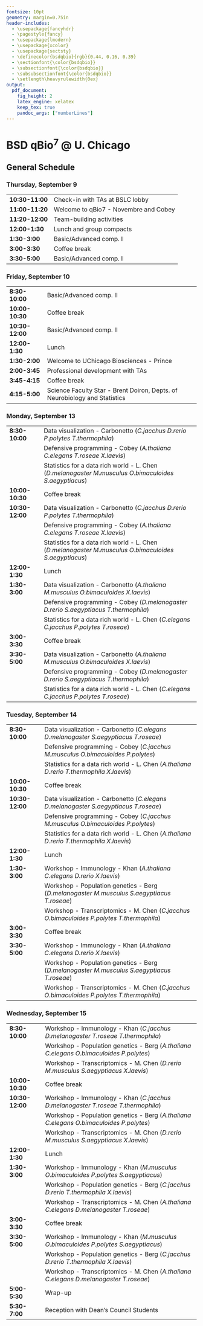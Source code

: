 ```yaml
---
fontsize: 10pt
geometry: margin=0.75in
header-includes:
  - \usepackage{fancyhdr}
  - \pagestyle{fancy}
  - \usepackage{lmodern}
  - \usepackage{xcolor}
  - \usepackage{sectsty}
  - \definecolor{bsdqbio}{rgb}{0.44, 0.16, 0.39}
  - \sectionfont{\color{bsdqbio}}
  - \subsectionfont{\color{bsdqbio}}
  - \subsubsectionfont{\color{bsdqbio}}
  - \setlength\heavyrulewidth{0ex}
output:
  pdf_document:
    fig_height: 2
    latex_engine: xelatex
    keep_tex: true
    pandoc_args: ["numberLines"]
---
```

# BSD qBio$^7$ @ U. Chicago

## General Schedule
### Thursday, September 9 

------------------    ----------------------------------------------------------------------------
**10:30-11:00**       Check-in with TAs at BSLC lobby                                             
**11:00-11:20**       Welcome to qBio7 - Novembre and Cobey                                       
**11:20-12:00**       Team-building activities                                                    
**12:00-1:30**        Lunch and group compacts                                                    
**1:30-3:00**         Basic/Advanced comp. I                                                      
**3:00-3:30**         Coffee break                                                                
**3:30-5:00**         Basic/Advanced comp. I                                                      
------------------    ----------------------------------------------------------------------------

### Friday, September 10 

------------------    ----------------------------------------------------------------------------
**8:30-10:00**        Basic/Advanced comp. II                                                     
**10:00-10:30**       Coffee break                                                                
**10:30-12:00**       Basic/Advanced comp. II                                                     
**12:00-1:30**        Lunch                                                                       
**1:30-2:00**         Welcome to UChicago Biosciences - Prince                                    
**2:00-3:45**         Professional development with TAs                                           
**3:45-4:15**         Coffee break                                                                
**4:15-5:00**         Science Faculty Star - Brent Doiron, Depts. of Neurobiology and Statistics  
------------------    ----------------------------------------------------------------------------

### Monday, September 13 

------------------    ----------------------------------------------------------------------------
**8:30-10:00**        Data visualization - Carbonetto                                              (*C.jacchus D.rerio P.polytes T.thermophila*)
                      Defensive programming - Cobey                                                (*A.thaliana C.elegans T.roseae X.laevis*)
                      Statistics for a data rich world - L. Chen                                   (*D.melanogaster M.musculus O.bimaculoides S.aegyptiacus*)
**10:00-10:30**       Coffee break                                                                
**10:30-12:00**       Data visualization - Carbonetto                                              (*C.jacchus D.rerio P.polytes T.thermophila*)
                      Defensive programming - Cobey                                                (*A.thaliana C.elegans T.roseae X.laevis*)
                      Statistics for a data rich world - L. Chen                                   (*D.melanogaster M.musculus O.bimaculoides S.aegyptiacus*)
**12:00-1:30**        Lunch                                                                       
**1:30-3:00**         Data visualization - Carbonetto                                              (*A.thaliana M.musculus O.bimaculoides X.laevis*)
                      Defensive programming - Cobey                                                (*D.melanogaster D.rerio S.aegyptiacus T.thermophila*)
                      Statistics for a data rich world - L. Chen                                   (*C.elegans C.jacchus P.polytes T.roseae*)
**3:00-3:30**         Coffee break                                                                
**3:30-5:00**         Data visualization - Carbonetto                                              (*A.thaliana M.musculus O.bimaculoides X.laevis*)
                      Defensive programming - Cobey                                                (*D.melanogaster D.rerio S.aegyptiacus T.thermophila*)
                      Statistics for a data rich world - L. Chen                                   (*C.elegans C.jacchus P.polytes T.roseae*)
------------------    ----------------------------------------------------------------------------

### Tuesday, September 14 

------------------    ----------------------------------------------------------------------------
**8:30-10:00**        Data visualization - Carbonetto                                              (*C.elegans D.melanogaster S.aegyptiacus T.roseae*)
                      Defensive programming - Cobey                                                (*C.jacchus M.musculus O.bimaculoides P.polytes*)
                      Statistics for a data rich world - L. Chen                                   (*A.thaliana D.rerio T.thermophila X.laevis*)
**10:00-10:30**       Coffee break                                                                
**10:30-12:00**       Data visualization - Carbonetto                                              (*C.elegans D.melanogaster S.aegyptiacus T.roseae*)
                      Defensive programming - Cobey                                                (*C.jacchus M.musculus O.bimaculoides P.polytes*)
                      Statistics for a data rich world - L. Chen                                   (*A.thaliana D.rerio T.thermophila X.laevis*)
**12:00-1:30**        Lunch                                                                       
**1:30-3:00**         Workshop - Immunology - Khan                                                 (*A.thaliana C.elegans D.rerio X.laevis*)
                      Workshop - Population genetics - Berg                                        (*D.melanogaster M.musculus S.aegyptiacus T.roseae*)
                      Workshop - Transcriptomics - M. Chen                                         (*C.jacchus O.bimaculoides P.polytes T.thermophila*)
**3:00-3:30**         Coffee break                                                                
**3:30-5:00**         Workshop - Immunology - Khan                                                 (*A.thaliana C.elegans D.rerio X.laevis*)
                      Workshop - Population genetics - Berg                                        (*D.melanogaster M.musculus S.aegyptiacus T.roseae*)
                      Workshop - Transcriptomics - M. Chen                                         (*C.jacchus O.bimaculoides P.polytes T.thermophila*)
------------------    ----------------------------------------------------------------------------

### Wednesday, September 15 

------------------    ----------------------------------------------------------------------------
**8:30-10:00**        Workshop - Immunology - Khan                                                 (*C.jacchus D.melanogaster T.roseae T.thermophila*)
                      Workshop - Population genetics - Berg                                        (*A.thaliana C.elegans O.bimaculoides P.polytes*)
                      Workshop - Transcriptomics - M. Chen                                         (*D.rerio M.musculus S.aegyptiacus X.laevis*)
**10:00-10:30**       Coffee break                                                                
**10:30-12:00**       Workshop - Immunology - Khan                                                 (*C.jacchus D.melanogaster T.roseae T.thermophila*)
                      Workshop - Population genetics - Berg                                        (*A.thaliana C.elegans O.bimaculoides P.polytes*)
                      Workshop - Transcriptomics - M. Chen                                         (*D.rerio M.musculus S.aegyptiacus X.laevis*)
**12:00-1:30**        Lunch                                                                       
**1:30-3:00**         Workshop - Immunology - Khan                                                 (*M.musculus O.bimaculoides P.polytes S.aegyptiacus*)
                      Workshop - Population genetics - Berg                                        (*C.jacchus D.rerio T.thermophila X.laevis*)
                      Workshop - Transcriptomics - M. Chen                                         (*A.thaliana C.elegans D.melanogaster T.roseae*)
**3:00-3:30**         Coffee break                                                                
**3:30-5:00**         Workshop - Immunology - Khan                                                 (*M.musculus O.bimaculoides P.polytes S.aegyptiacus*)
                      Workshop - Population genetics - Berg                                        (*C.jacchus D.rerio T.thermophila X.laevis*)
                      Workshop - Transcriptomics - M. Chen                                         (*A.thaliana C.elegans D.melanogaster T.roseae*)
**5:00-5:30**         Wrap-up                                                                     
**5:30-7:00**         Reception with Dean's Council Students                                      
------------------    ----------------------------------------------------------------------------

